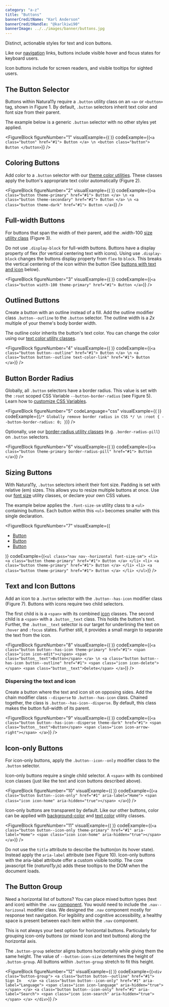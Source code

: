 ```yaml
---
category: "a-z"
title: "Buttons"
bannerCreditName: "Karl Anderson"
bannerCreditHandle: "@karlkiwi90" 
bannerImage: ../../images/banner/buttons.jpg
---
```



<TextBlock>

Distinct, actionable styles for text and icon buttons.

</TextBlock>

<AccessibilitySpotlight>

Like our <a href="/docs/navigation">navigation</a> links, buttons include visible hover and focus
states for keyboard users.

Icon buttons include <a href="aria labels"></a> for screen readers, and visible tooltips for sighted users.

</AccessibilitySpotlight>

<Divider id="theButtonSelector" />

<TextBlock>

## The Button Selector

Buttons within Natura11y require a `.button` utility class on an `<a>` or `<button>` tag, shown in Figure 1. By default, `.button` selectors inherit text color and font size from their parent.

The example below is a generic `.button` selector with no other styles yet applied.

</TextBlock>

<FigureBlock
    figureNumber="1"
    visualExample={(
        <ButtonSelector />
    )}
    codeExample={(`
        <a class="button" href="#1">
            Button
        </a> \n
        <button class="button">
            Button
        </button>
    `)}
/>

<Divider id="coloringButtons" />

<TextBlock>

## Coloring Buttons

Add color to a `.button` selector with our <a href="/docs/color/#themeColorUtilities">theme color utilities</a>. These classes apply the button's appropriate text color automatically (Figure 2).

</TextBlock>

<FigureBlock
    figureNumber="2"
    visualExample={(
        <ColoringButtons />
    )}
    codeExample={(`
        <a class="button theme-primary" href="#1">
            Button
        </a> \n
        <a class="button theme-secondary" href="#1">
            Button
        </a> \n
        <a class="button theme-dark" href="#1">
            Button
        </a>
    `)}
/>

<Divider id="full-widthButtons" />

<TextBlock>

## Full-width Buttons

For buttons that span the width of their parent, add the .width-100 <a href="#1">size utility class</a> (Figure 3).

Do not use `.display-block` for full-width buttons. Buttons have a display property of flex (for vertical centering text with icons). Using use `.display-block` changes the buttons display property from `flex` to `block`. This breaks the vertical centering of the icon within the button (See <a href="#1">buttons with text and icon</a> below).

</TextBlock>

<FigureBlock
    figureNumber="3"
    visualExample={(
        <FullWidthButton />
    )}
    codeExample={(`
        <a class="button width-100 theme-primary" href="#1">
            Button
        </a>
    `)}
/>

<Divider id="outlinedButtons" />

<TextBlock>

## Outlined Buttons

Create a button with an outline instead of a fill. Add the outline modifier class `.button--outline` to the `.button` selector. The outline width is a *2x* multiple of your theme's body border width.

The outline color inherits the button's text color. You can change the color using our <a href="#1">text color utility classes</a>.

</TextBlock>

<FigureBlock
    figureNumber="4"
    visualExample={(
        <OutlinedButtons />
    )}
    codeExample={(`
        <a class="button button--outline" href="#1">
            Button
        </a> \n
        <a class="button button--outline text-color-link" href="#1">
            Button
        </a>
    `)}
/>

<Divider id="borderRadius" />

<TextBlock>

## Button Border Radius

Globally, all `.button` selectors have a border radius. This value is set with the `:root` scoped CSS Variable `--button-border-radius` (see Figure 5). Learn how to <a href="/docs/customization/#referenceGuideCSSVariables">customize CSS Variables</a>. 

</TextBlock>

<FigureBlock
    figureNumber="5"
    codeLanguage="css"
    visualExample={(
        <ButtonBorderRadius />
    )}
    codeExample={(`
        /* Globally remove border radius in CSS */ \n
        :root {
            --button-border-radius: 0;
        }
    `)}
/>

<TextBlock>

Optionally, use our <a href="#1">border-radius utility classes</a> (e.g. `.border-radius-pill`) on `.button` selectors.

</TextBlock>

<FigureBlock
    figureNumber="6"
    visualExample={(
        <ButtonBorderRadius borderRadiusType="pill" />
    )}
    codeExample={(`
        <a class="button theme-primary border-radius-pill" href="#1">
            Button
        </a>
    `)}
/>

<Divider id="sizingButtons" />

<TextBlock>

## Sizing Buttons

With Natura11y, `.button` selectors inherit their font size. Padding is set with relative (em) sizes. This allows you to resize multiple buttons at once. Use our <a href="#1">font size</a> utility classes, or declare your own CSS values.

The example below applies the `.font-size-sm` utility class to a `<ul>` containing buttons. Each button within this `<ul>` becomes smaller with this single declaration.

</TextBlock>

<FigureBlock
    figureNumber="7"
    visualExample={(
        <ul class="nav nav--horizontal justify-content-center font-size-sm">
            <li>
                <a class="button theme-primary" href="#1">
                    Button
                </a>
            </li>
            <li>
                <a class="button theme-primary" href="#1">
                    Button
                </a>
            </li>
            <li>
                <a class="button theme-primary" href="#1">
                    Button
                </a>
            </li>
        </ul>
    )}
    codeExample={(`
        <ul class="nav nav--horizontal font-size-sm">
            <li>
                <a class="button theme-primary" href="#1">
                    Button
                </a>
            </li>
            <li>
                <a class="button theme-primary" href="#1">
                    Button
                </a>
            </li>
            <li>
                <a class="button theme-primary" href="#1">
                    Button
                </a>
            </li>
        </ul>
    `)}
/>

<Divider id="textAndIconButtons" />

<TextBlock>

## Text and Icon Buttons

Add an icon to a `.button` selector with the `.button--has-icon` modifier class (Figure 7). Buttons with icons require two child selectors.

The first child is is a `<span>` with its combined <a href="/icons">icon</a> classes. The second child is a `<span>` with a `.button__text` class. This holds the button's text. Further, the `.button__text` selector is our target for underlining the text on `:hover` and `:focus` states. Further still, it provides a small margin to separate the text from the icon.

</TextBlock>

<FigureBlock
    figureNumber="8"
    visualExample={(
        <TextAndIconButtons />
    )}
    codeExample={(`
        <a class="button button--has-icon theme-primary" href="#1">
            <span class="icon icon-edit"></span>
            <span class="button__text">Button</span>
        </a> \n
        <a class="button button--has-icon button--outline" href="#1">
            <span class="icon icon-delete"></span>
            <span class="button__text">Delete</span>
        </a>
    `)}
/>

<TextBlock>

### Dispersing the text and icon

Create a button where the text and icon sit on opposing sides. Add the chain modifier class `--disperse` to `.button--has-icon` class. Chained together, the class is `.button--has-icon--disperse`. By default, this class makes the button full-width of its parent.

</TextBlock>

<FigureBlock
    figureNumber="9"
    visualExample={(
        <TextAndIconButtons TextAndIconDisperse={true} />
    )}
    codeExample={(`
        <a class="button button--has-icon--disperse theme-dark" href="#1">
            <span class="button__text">Button</span>
            <span class="icon icon-arrow-right"></span>
        </a>
    `)}
/>

<Divider id="icon-onlyButtons" />

<TextBlock>

## Icon-only Buttons

For icon-only buttons, apply the `.button--icon--only` modifier class to the `.button` selector.

Icon-only buttons require a single child selector. A `<span>` with its combined icon classes (just like the text and icon buttons described above).

</TextBlock>

<FigureBlock
    figureNumber="10"
    visualExample={(
        <IconOnlyButtons />
    )}
    codeExample={(`
        <a class="button button--icon-only" href="#1" aria-label="Home">
            <span class="icon icon-home" aria-hidden="true"></span>
        </a>
    `)}
/>

<TextBlock>

Icon-only buttons are transparent by default. Like our other buttons, color can be applied with <a href="/docs/color-system/#backgroundColorClasses">background-color</a> and <a href="#1">text color</a> utility classes.

</TextBlock>

<FigureBlock
    figureNumber="11"
    visualExample={(
        <IconOnlyButtons hasColor={true} />
    )}
    codeExample={(`
        <a class="button button--icon-only theme-primary" href="#1" aria-label="Home">
            <span class="icon icon-home" aria-hidden="true"></span>
        </a>
    `)}
/>

<TextBlock>

Do not use the `title` attribute to describe the button(on its hover state). Instead apply the `aria-label` attribute (see Figure 10). Icon-only buttons with the aria-label attribute offer a custom visible tooltip. The core
javascript file (*natura11y.js*) adds these tooltips to the DOM when the document loads.

</TextBlock>

<Divider id="theButtonGroup" />

<TextBlock>

## The Button Group

Need a horizontal list of buttons? You can place mixed button types (text and icon) within the `.nav` <a href="/docs/navigation">component</a>. You would need to include the `.nav--horizonal` modifier class. We designed the `.nav` component mostly for response text navigation. For legibility and cognitive accessibility, a healthy space is present between each item within the `.nav` component.

This is not always your best option for horizontal buttons. Particularly for grouping icon-only buttons (or mixed icon and text buttons) along the horizontal axis. 

The `.button-group` selector aligns buttons horizontally while giving them the same height. The value of `--button-icon-size` determines the height of `.button-group`. All buttons within `.button-group` stretch to fit this height.

</TextBlock>

<FigureBlock
    figureNumber="12"
    visualExample={(
        <ButtonGroup />
    )}
    codeExample={(`
        <div class="button-group">
            <a class="button button--outline" href="#1">
                Sign In  
            </a>
            <a class="button button--icon-only" href="#1" aria-label="Language">
                <span class="icon icon-language" aria-hidden="true"></span>
            </a>
            <a class="button button--icon-only" href="#1" aria-label="Search">
                <span class="icon icon-search" aria-hidden="true"></span>
            </a>
        </div>
    `)}
/>